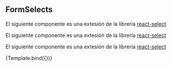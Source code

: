 

<Meta title="Components/Form/FormSelect" component={FormSelect} />


## FormSelects


El siguiente componente es una extesión de la librería [react-select](https://react-select.com/home) 

El siguiente componente es una extesión de la librería [react-select](https://react-select.com/home) 

El siguiente componente es una extesión de la librería [react-select](https://react-select.com/home) 

<Canvas>
  <Story 
  name="doc"
    args={{ 
      options:[{label: 'Option 1', value: 1}]
    }}>
    {Template.bind({})}
   </Story>

</Canvas>
